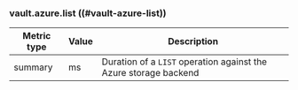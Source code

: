 ### vault.azure.list ((#vault-azure-list))

Metric type | Value | Description
----------- | ----- | -----------
summary     | ms    | Duration of a `LIST` operation against the Azure storage backend